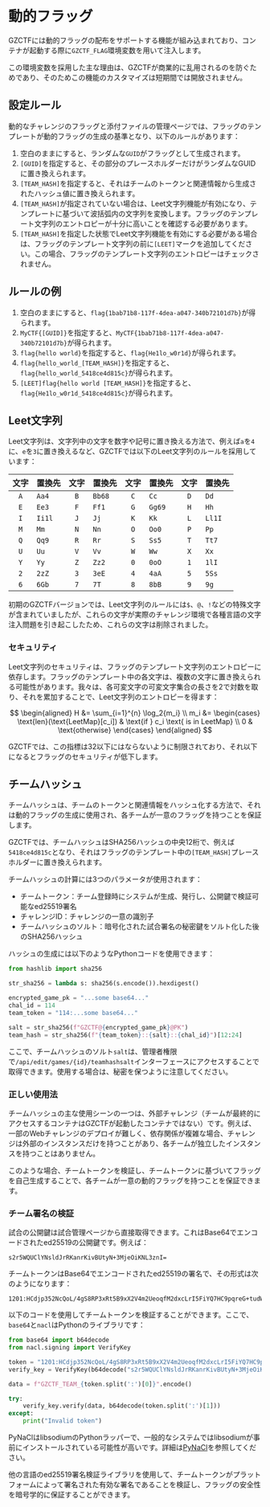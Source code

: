 
# 動的フラッグ

GZCTFには動的フラッグの配布をサポートする機能が組み込まれており、コンテナが起動する際に`GZCTF_FLAG`環境変数を用いて注入します。

<Callout type="info">

この環境変数を採用した主な理由は、GZCTFが商業的に乱用されるのを防ぐためであり、そのためこの機能のカスタマイズは短期間では開放されません。

</Callout>

## 設定ルール

動的なチャレンジのフラッグと添付ファイルの管理ページでは、フラッグのテンプレートが動的フラッグの生成の基準となり、以下のルールがあります：

1. 空白のままにすると、ランダムな`GUID`がフラッグとして生成されます。
2. `[GUID]`を指定すると、その部分のプレースホルダーだけがランダムなGUIDに置き換えられます。
3. `[TEAM_HASH]`を指定すると、それはチームのトークンと関連情報から生成されたハッシュ値に置き換えられます。
4. `[TEAM_HASH]`が指定されていない場合は、Leet文字列機能が有効になり、テンプレートに基づいて波括弧内の文字列を変換します。フラッグのテンプレート文字列のエントロピーが十分に高いことを確認する必要があります。
5. `[TEAM_HASH]`を指定した状態でLeet文字列機能を有効にする必要がある場合は、フラッグのテンプレート文字列の前に`[LEET]`マークを追加してください。この場合、フラッグのテンプレート文字列のエントロピーはチェックされません。

## ルールの例

1. 空白のままにすると、`flag{1bab71b8-117f-4dea-a047-340b72101d7b}`が得られます。
2. `MyCTF{[GUID]}`を指定すると、`MyCTF{1bab71b8-117f-4dea-a047-340b72101d7b}`が得られます。
3. `flag{hello world}`を指定すると、`flag{He1lo_w0r1d}`が得られます。
4. `flag{hello_world_[TEAM_HASH]}`を指定すると、`flag{hello_world_5418ce4d815c}`が得られます。
5. `[LEET]flag{hello world [TEAM_HASH]}`を指定すると、`flag{He1lo_w0r1d_5418ce4d815c}`が得られます。

## Leet文字列

Leet文字列は、文字列中の文字を数字や記号に置き換える方法で、例えば`a`を`4`に、`e`を`3`に置き換えるなど、GZCTFでは以下のLeet文字列のルールを採用しています：

| 文字 | 置換先 | 文字 | 置換先 | 文字 | 置換先 | 文字 | 置換先 |
| :--: | :----- | :--: | :----- | :--: | :----- | :--: | :----- |
| `A`  | `Aa4`  | `B`  | `Bb68` | `C`  | `Cc`   | `D`  | `Dd`   |
| `E`  | `Ee3`  | `F`  | `Ff1`  | `G`  | `Gg69` | `H`  | `Hh`   |
| `I`  | `Ii1l` | `J`  | `Jj`   | `K`  | `Kk`   | `L`  | `Ll1I` |
| `M`  | `Mm`   | `N`  | `Nn`   | `O`  | `Oo0`  | `P`  | `Pp`   |
| `Q`  | `Qq9`  | `R`  | `Rr`   | `S`  | `Ss5`  | `T`  | `Tt7`  |
| `U`  | `Uu`   | `V`  | `Vv`   | `W`  | `Ww`   | `X`  | `Xx`   |
| `Y`  | `Yy`   | `Z`  | `Zz2`  | `0`  | `0oO`  | `1`  | `1lI`  |
| `2`  | `2zZ`  | `3`  | `3eE`  | `4`  | `4aA`  | `5`  | `5Ss`  |
| `6`  | `6Gb`  | `7`  | `7T`   | `8`  | `8bB`  | `9`  | `9g`   |

<Callout type="info">

初期のGZCTFバージョンでは、Leet文字列のルールには`$`、`@`、`!`などの特殊文字が含まれていましたが、これらの文字が実際のチャレンジ環境で各種言語の文字注入問題を引き起こしたため、これらの文字は削除されました。

</Callout>

### セキュリティ

Leet文字列のセキュリティは、フラッグのテンプレート文字列のエントロピーに依存します。フラッグのテンプレート中の各文字は、複数の文字に置き換えられる可能性があります。我々は、各可変文字の可変文字集合の長さを2で対数を取り、それを累加することで、Leet文字列のエントロピーを得ます：

$$
\begin{aligned}
H &= \sum_{i=1}^{n} \log_2{m_i} \\
m_i &= \begin{cases}
    \text{len}(\text{LeetMap}[c_i]) & \text{if } c_i \text{ is in LeetMap} \\
    0 & \text{otherwise}
\end{cases}
\end{aligned}
$$

GZCTFでは、この指標は32以下にはならないように制限されており、それ以下になるとフラッグのセキュリティが低下します。

## チームハッシュ

チームハッシュは、チームのトークンと関連情報をハッシュ化する方法で、それは動的フラッグの生成に使用され、各チームが一意のフラッグを持つことを保証します。

GZCTFでは、チームハッシュはSHA256ハッシュの中央12桁で、例えば`5418ce4d815c`となり、それはフラッグのテンプレート中の`[TEAM_HASH]`プレースホルダーに置き換えられます。

チームハッシュの計算には3つのパラメータが使用されます：

- チームトークン：チーム登録時にシステムが生成、発行し、公開鍵で検証可能なed25519署名
- チャレンジID：チャレンジの一意の識別子
- チームハッシュのソルト：暗号化された試合署名の秘密鍵をソルト化した後のSHA256ハッシュ

ハッシュの生成には以下のようなPythonコードを使用できます：

```python
from hashlib import sha256

str_sha256 = lambda s: sha256(s.encode()).hexdigest()

encrypted_game_pk = "...some base64..."
chal_id = 114
team_token = "114:...some base64..."

salt = str_sha256(f"GZCTF@{encrypted_game_pk}@PK")
team_hash = str_sha256(f"{team_token}::{salt}::{chal_id}")[12:24]
```

ここで、チームハッシュのソルト`salt`は、管理者権限で`/api/edit/games/{id}/teamhashsalt`インターフェースにアクセスすることで取得できます。使用する場合は、秘密を保つように注意してください。

### 正しい使用法

チームハッシュの主な使用シーンの一つは、外部チャレンジ（チームが最終的にアクセスするコンテナはGZCTFが起動したコンテナではない）です。例えば、一部のWebチャレンジのデプロイが難しく、依存関係が複雑な場合、チャレンジは外部のインスタンスだけを持つことがあり、各チームが独立したインスタンスを持つことはありません。

このような場合、チームトークンを検証し、チームトークンに基づいてフラッグを自己生成することで、各チームが一意の動的フラッグを持つことを保証できます。

### チーム署名の検証

試合の公開鍵は試合管理ページから直接取得できます。これはBase64でエンコードされたed25519の公開鍵です。例えば：

```
s2r5WQUClYNsldJrRKanrKivBUtyN+3MjeOiKNL3znI=
```

チームトークンはBase64でエンコードされたed25519の署名で、その形式は次のようになります：

```
1201:HCdjp352NcQoL/4gS8RP3xRt5B9xX2V4m2UeoqfM2dxcLrI5FiYQ7HC9pqreG+tudWjYJf0atzQhhAKyYDKsCg==
```

以下のコードを使用してチームトークンを検証することができます。ここで、`base64`と`nacl`はPythonのライブラリです：

```python
from base64 import b64decode
from nacl.signing import VerifyKey

token = "1201:HCdjp352NcQoL/4gS8RP3xRt5B9xX2V4m2UeoqfM2dxcLrI5FiYQ7HC9pqreG+tudWjYJf0atzQhhAKyYDKsCg=="
verify_key = VerifyKey(b64decode("s2r5WQUClYNsldJrRKanrKivBUtyN+3MjeOiKNL3znI="))

data = f"GZCTF_TEAM_{token.split(':')[0]}".encode()

try:
    verify_key.verify(data, b64decode(token.split(':')[1]))
except:
    print("Invalid token")
```

PyNaClはlibsodiumのPythonラッパーで、一般的なシステムではlibsodiumが事前にインストールされている可能性が高いです。詳細は[PyNaCl](https://pynacl.readthedocs.io/en/latest/)を参照してください。

他の言語のed25519署名検証ライブラリを使用して、チームトークンがプラットフォームによって署名された有効な署名であることを検証し、フラッグの安全性を暗号学的に保証することができます。
